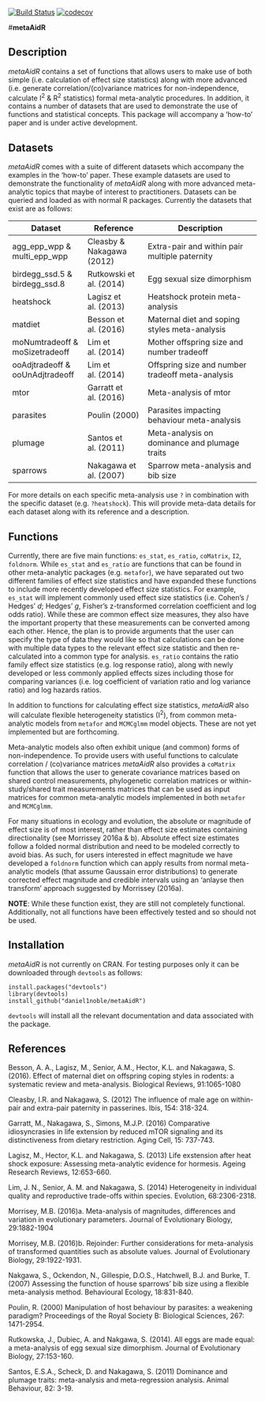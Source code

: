 [![Build Status](https://travis-ci.org/daniel1noble/metaAidR.svg?branch=master)](https://travis-ci.org/daniel1noble/metaAidR) [![codecov](https://codecov.io/gh/daniel1noble/metaAidR/branch/master/graph/badge.svg)](https://codecov.io/gh/daniel1noble/metaAidR)

#**metaAidR**

## **Description**

*metaAidR* contains a set of functions that allows users to make use of both simple (i.e. calculation of effect size statistics) along with more advanced (i.e. generate correlation/(co)variance matrices for non-independence, calculate I<sup>2</sup> & R<sup>2</sup> statistics) formal meta-analytic procedures. In addition, it contains a number of datasets that are used to demonstrate the use of functions and statistical concepts. This package will accompany a 'how-to' paper and is under active development. 

## **Datasets**

*metaAidR* comes with a suite of different datasets which accompany the examples in the 'how-to' paper. These example datasets are used to demonstrate the functionality of *metaAidR* along with more advanced meta-analytic topics that maybe of interest to practitioners. Datasets can be queried and loaded as with normal R packages. Currently the datasets that exist are as follows:

| Dataset                         | Reference                 | Description                                      |
|---------------------------------|---------------------------|--------------------------------------------------|
| agg_epp_wpp & multi_epp_wpp     | Cleasby & Nakagawa (2012) | Extra-pair and within pair multiple paternity    |
| birdegg_ssd.5 & birdegg_ssd.8   | Rutkowski et al. (2014)   | Egg sexual size dimorphism                       |
| heatshock                       | Lagisz et al. (2013)      | Heatshock protein meta-analysis                  |
| matdiet                         | Besson et al. (2016)      | Maternal diet and soping styles meta-analysis    |
| moNumtradeoff & moSizetradeoff  | Lim et al. (2014)         | Mother offspring size and number tradeoff        |
| ooAdjtradeoff & ooUnAdjtradeoff | Lim et al. (2014)         | Offspring size and number tradeoff meta-analysis |
| mtor                            | Garratt et al. (2016)     | Meta-analysis of mtor                            |
| parasites                       | Poulin (2000)             | Parasites impacting behaviour meta-analysis      |
| plumage                         | Santos et al. (2011)      | Meta-analysis on dominance and plumage traits                                                 |
| sparrows                        | Nakagawa et al. (2007)    | Sparrow meta-analysis and bib size               |

For more details on each specific meta-analysis use `?` in combination with the specific dataset (e.g. `?heatshock`). This will provide meta-data details for each dataset along with its reference and a description.

## **Functions**

Currently, there are five main functions: `es_stat`, `es_ratio`, `coMatrix`, `I2`, `foldnorm`. While `es_stat` and `es_ratio` are functions that can be found in other meta-analytic packages (e.g. `metafor`), we have separated out two different families of effect size statistics and have expanded these functions to include more recently developed effect size statistics. For example, `es_stat` will implement commonly used effect size statistics (i.e. Cohen's / Hedges' *d*; Hedges' *g*, Fisher's z-transformed correlation coefficient and log odds ratio). While these are common effect size measures, they also have the important property that these measurements can be converted among each other. Hence, the plan is to provide arguments that the user can specify the type of data they would like so that calculations can be done with multiple data types to the relevant effect size statistic and then re-calculated into a common type for analysis.  `es_ratio` contains the ratio family effect size statistics (e.g. log response ratio), along with newly developed or less commonly applied effects sizes including those for comparing variances (i.e. log coefficient of variation ratio and log variance ratio) and log hazards ratios. 

In addition to functions for calculating effect size statistics, *metaAidR* also will calculate flexible heterogeneity statistics (I<sup>2</sup>), from common meta-analytic models from `metafor` and `MCMCglmm` model objects. These are not yet implemented but are forthcoming. 

Meta-analytic models also often exhibit unique (and common) forms of non-independence. To provide users with useful functions to calculate correlation / (co)variance matrices *metaAidR* also provides a `coMatrix` function that allows the user to generate covariance matrices based on shared control measurements, phylogenetic correlation matrices or within-study/shared trait measurements matrices that can be used as input matrices for common meta-analytic models implemented in both `metafor` and `MCMCglmm`. 

For many situations in ecology and evolution, the absolute or magnitude of effect size is of most interest, rather than effect size estimates containing directionality (see Morrissey 2016a & b). Absolute effect size estimates follow a folded normal distribution and need to be modeled correctly to avoid bias. As such, for users interested in effect magnitude we have developed a `foldnorm` function which can apply results from normal meta-analytic models (that assume Gaussain error distributions) to generate corrected effect magnitude and credible intervals using an 'anlayse then transform' approach suggested by Morrissey (2016a).

**NOTE**: While these function exist, they are still not completely functional. Additionally, not all functions have been effectively tested and so should not be used.

## **Installation**

*metaAidR* is not currently on CRAN. For testing purposes only it can be downloaded through `devtools` as follows:

```
install.packages("devtools")
library(devtools)
install_github("daniel1noble/metaAidR")
```
`devtools` will install all the relevant documentation and data associated with the package. 

## **References**

Besson, A. A., Lagisz, M., Senior, A.M., Hector, K.L. and Nakagawa, S. (2016). Effect of maternal diet on offspring coping styles in rodents: a systematic review and meta-analysis. Biological Reviews, 91:1065-1080

Cleasby, I.R. and Nakagawa, S. (2012) The influence of male age on within-pair and extra-pair paternity in passerines. Ibis, 154: 318-324.

Garratt, M., Nakagawa, S., Simons, M.J.P. (2016) Comparative idiosyncrasies in life extension by reduced mTOR signaling and its distinctiveness from dietary restriction. Aging Cell, 15: 737-743.

Lagisz, M., Hector, K.L. and Nakagawa, S. (2013) Life exstension after heat shock exposure: Assessing meta-analytic evidence for hormesis. Ageing Research Reviews, 12:653-660.

Lim, J. N., Senior, A. M. and Nakagawa, S. (2014) Heterogeneity in individual quality and reproductive trade-offs within species. Evolution, 68:2306-2318.

Morrisey, M.B. (2016)a. Meta-analysis of magnitudes, differences and variation in evolutionary parameters. Journal of Evolutionary Biology, 29:1882-1904

Morrisey, M.B. (2016)b. Rejoinder: Further considerations for meta-analysis of transformed quantities such as absolute values. Journal of Evolutionary Biology, 29:1922-1931.

Nakgawa, S., Ockendon, N., Gillespie, D.O.S., Hatchwell, B.J. and Burke, T. (2007) Assessing the function of house sparrows' bib size using a flexible meta-analysis method. Behavioural Ecology, 18:831-840.

Poulin, R. (2000) Manipulation of host behaviour by parasites: a weakening paradigm? Proceedings of the Royal Society B: Biological Sciences, 267: 1471-2954.

Rutkowska, J., Dubiec, A. and Nakgawa, S. (2014). All eggs are made equal: a meta-analysis of egg sexual size dimorphism. Journal of Evolutionary Biology, 27:153-160.

Santos, E.S.A., Scheck, D. and Nakagawa, S. (2011) Dominance and plumage traits: meta-analysis and meta-regression analysis. Animal Behaviour, 82: 3-19.
